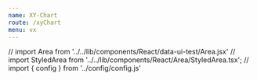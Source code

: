 ```yaml
---
name: XY-Chart
route: /xyChart
menu: vx
---
```



// import Area from '../../lib/components/React/data-ui-test/Area.jsx'
// import StyledArea from '../../lib/components/React/Area/StyledArea.tsx';
// import { config } from '../config/config.js'

  <div style={{ height:'600px', width:'1000px'}}>
      <VerticalBarChart width={750} height={400} />
      <HorizontalBarChart width={750} height={400} />
      <LineSeriesExample width={750} height={400} />
      <BrushableLinkedLineCharts width={750} height={400} />
      <AreaDifferenceSeriesExample width={750} height={400} />
      <CirclePackWithCallback width={750} height={400} />
  </div>